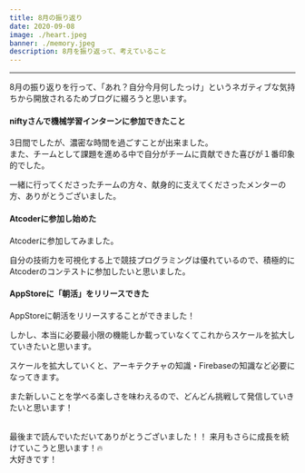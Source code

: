 ```yaml
---
title: 8月の振り返り
date: 2020-09-08
image: ./heart.jpeg
banner: ./memory.jpeg
description: 8月を振り返って、考えていること
---
```




---


8月の振り返りを行って、「あれ？自分今月何したっけ」というネガティブな気持ちから開放されるためブログに綴ろうと思います。<br/>

#### niftyさんで機械学習インターンに参加できたこと


3日間でしたが、濃密な時間を過ごすことが出来ました。<br/>
また、チームとして課題を進める中で自分がチームに貢献できた喜びが１番印象的でした。<br/>

一緒に行ってくださったチームの方々、献身的に支えてくださったメンターの方、ありがとうございました。<br/>


#### Atcoderに参加し始めた

Atcoderに参加してみました。<br/>

自分の技術力を可視化する上で競技プログラミングは優れているので、積極的にAtcoderのコンテストに参加したいと思いました。<br/>

#### AppStoreに「朝活」をリリースできた

AppStoreに朝活をリリースすることができました！

しかし、本当に必要最小限の機能しか載っていなくてこれからスケールを拡大していきたいと思います。

スケールを拡大していくと、アーキテクチャの知識・Firebaseの知識など必要になってきます。

また新しいことを学べる楽しさを味わえるので、どんどん挑戦して発信していきたいと思います！
<br/>
<br/>


最後まで読んでいただいてありがとうございました！！
来月もさらに成長を続けていこうと思います！🔥<br/>
大好きです！